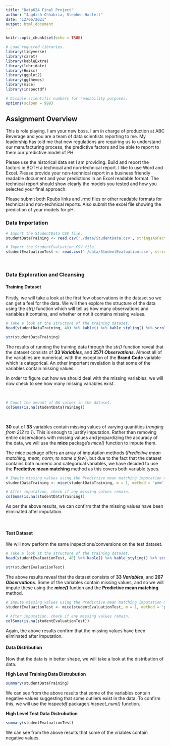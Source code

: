 ```yaml
---
title: "Data624 Final Project"
author: "Jagdish Chhabria, Stephen Haslett"
date: "12/06/2021"
output: html_document
---
```


```r
knitr::opts_chunk$set(echo = TRUE)

# Load required libraries.
library(tidyverse)
library(caret)
library(kableExtra)
library(lubridate)
library(Hmisc)
library(ggplot2)
library(ggthemes)
library(mice)
library(inspectdf)

# Disable scientific numbers for readability purposes.
options(scipen = 999)
```

## Assignment Overview

This is role playing. I am your new boss. I am in charge of production at ABC Beverage and you are a team of data scientists reporting to me. My leadership has told me that new regulations are requiring us to understand our manufacturing process, the predictive factors and be able to report to them our predictive model of PH.

Please use the historical data set I am providing. Build and report the factors in BOTH a technical and non-technical report. I like to use Word and Excel. Please provide your non-technical report in a business friendly readable document and your predictions in an Excel readable format. The technical report should show clearly the models you tested and how you selected your final approach.

Please submit both Rpubs links and .rmd files or other readable formats for technical and non-technical reports. Also submit the excel file showing the prediction of your models for pH.


### Data Importation

```r
# Import the StudentData CSV file.
studentDataTraining <- read.csv('./data/StudentData.csv', stringsAsFactors = FALSE)

# Import the StudentEvaluation CSV file.
studentEvaluationTest <- read.csv('./data/StudentEvaluation.csv', stringsAsFactors = FALSE)
```

\ 

### Data Exploration and Cleansing

#### Training Dataset

Firstly, we will take a look at the first few observations in the dataset so we can get a feel for the data. We will then explore the structure of the data using the _str()_ function which will tell us how many observations and variables it contains, and whether or not it contains missing values.

```r
# Take a look at the structure of the training dataset.
head(studentDataTraining, 40) %>% kable() %>% kable_styling() %>% scroll_box(width = '100%', height = '600px')
```

```r
str(studentDataTraining)
```


The results of running the training data through the _str()_ function reveal that the dataset consists of **33 _Variables_**, and **2571 _Observations_**. Almost all of the variables are numerical, with the exception of the **Brand.Code** variable which is categorical. An other important revelation is that some of the variables contain missing values. 

In order to figure out how we should deal with the missing variables, we will now check to see how many missing variables exist.

\ 

```r
# Count the amount of NA values in the dataset.
colSums(is.na(studentDataTraining))
```

\ 

**30** out of **33** variables contain missing values of varying quantities (_ranging from 212 to 1_). This is enough to justify imputation. Rather than removing entire observations with missing values and jeopardizing the accuracy of the data, we will use the **mice** package's _mice()_ function to impute them.

The mice package offers an array of imputation methods (_Predictive mean matching, mean, norm, to name a few_), but due to the fact that the dataset contains both numeric and categorical variables, we have decided to use the **Predictive mean matching** method as this covers both variable types.

```r
# Impute missing values using the Predictive mean matching imputation method.
studentDataTraining <- mice(studentDataTraining, m = 1, method = 'pmm', print = FALSE) %>% complete()

# After imputation, check if any missing values remain.
colSums(is.na(studentDataTraining))
```


As per the above results, we can confirm that the missing values have been eliminated after imputation.

\ 

#### Test Dataset

We will now perform the same inspections/conversions on the test dataset. 

```r
# Take a look at the structure of the training dataset.
head(studentEvaluationTest, 40) %>% kable() %>% kable_styling() %>% scroll_box(width = '100%', height = '600px')
```


```r
str(studentEvaluationTest)
```


The above results reveal that the dataset consists of **33 _Variables_**, and **267 _Observations_**. Some of the variables contain missing values, and so we will impute these using the **_mice()_** funtion and the **Predictive mean matching** method.

```r
# Impute missing values using the Predictive mean matching imputation method.
studentEvaluationTest <- mice(studentEvaluationTest, m = 1, method = 'pmm', print = FALSE) %>% complete()

# After imputation, check if any missing values remain.
colSums(is.na(studentEvaluationTest))
```

Again, the above results confirm that the missing values have been eliminated after imputation.


#### Data Distribution

Now that the data is in better shape, we will take a look at the distribution of data.

**High Level Training Data Distrubution**

```r
summary(studentDataTraining)
```

We can see from the above results that some of the variables contain negative values suggesting that some outliers exist in the data. To confirm this, we will use the _inspectdf_ package's _inspect_num()_ function. 

**High Level Test Data Distrubution**
```r
summary(studentEvaluationTest)
```


We can see from the above results that some of the vriables contain negative values. 